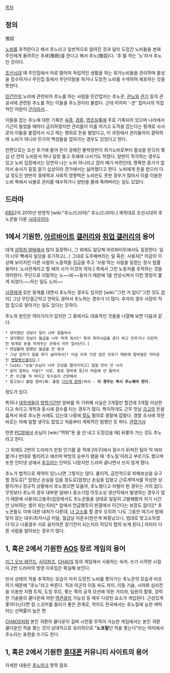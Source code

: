 [[목차]]
== 정의 ==
推奴

[[노비]]를 추적한다고 해서 추노라고 일반적으로 알려진 것과 달리 도망간 노비들을 본래 주인에게 돌려주는 추쇄(推刷)를 한다고 해서 추노(推奴)다. '추'를 하는 '노'라서 추노인 것이다.

[[조선]]시대 때 주인집에서 따로 떨어져 독립적인 생활을 하는 외거노비들을 관리하며 몸삯을 징수하거나 주인집 등에서 무단이탈을 하거나 도망친 노비를 수색하여 체포하는 것을 뜻한다. 

[[민간인]]의 노비에 관련되어 추노를 하는 사람을 민간업자는 추노꾼, [[관노]]와 [[관기]] 등의 관공서에 관련된 추노를 하는 이들을 추노관이라 불렀다. 근데 어차피 '-꾼' 접미사의 직잡적인 어원이 [[군인|군]]이라서...

이들을 잡는 추노에 대한 기록은 [[숙종]], [[경종]], [[영조]]실록에 주로 기록되어 있으며 나라에서 기근이 들었을 때마다 금지하였지만 관리들이 이를 어기고 도적을 잡는다는 핑계로 사사로이 이들을 붙잡아서 사고 파는 행위로 돈을 벌었다고, 이 과정에서 관리들끼리 결탁하여 노비가 아니라 민가의 백성들을 잡아가는 경우도 있었다고 한다.

한편으로는 조선 후기에 들어 돈이 궁해진 몰락양반이 외거노비로부터 몸삯을 받으러 몇십 년 전의 노비문서 하나 달랑 들고 추쇄에 나서기도 하였다. 양반이 착각하는 경우도 있고 노비 입장에서는 당연히 나는 노비 아니라고 잡아 떼기 마련인데, 명확한 증거가 없어서 송사가 질질 끌기 십상이라 관가에서는 싫어했다고 한다. 노비에게 돈을 받으러 다닐 정도인 양반의 경제력과 사회적 영향력은 노비만도 못한 경우가 많아서 이를 이용한 노비 쪽에서 뇌물로 관리를 매수하거나 양반을 몰래 죽여버리는 일도 있었다.

== 드라마 ==
[[KBS]]2의 2010년 방영작 [wiki:"추노(드라마)" 추노(드라마).] 제목대로 조선시대의 추노꾼을 다룬 [[시대극]]이다. 

== 1에서 기원한, [[아르바이트]] [[갤러리]]와 [[취업 갤러리]]의 용어 ==
대개 [[상하차 알바]]에서 많이 등장하나, 그 외에도 일당제 아르바이트에서도 등장한다. 일이 너무 빡세자 일당을 포기하고(...) 그대로 도주해버리는 일 혹은, 사용자[* 어감이 이상해 보이지만 다른 사람의 노동력을 임금을 주고 '사용'하는 사람을 일컫는 정식 법률 용어다. 노사관계라고 할 때의 사가 이것의 약자.] 측에서 그런 노동자를 추적하는 것을 의미한다. 무단으로 이탈하는 노~~비~~동자기 때문에 1을 연상시켜서 이런 명칭이 붙게 되었다.~~하는 일도 노비~~

[[사장]]에게 갖은 핑계를 대면서 추노하는 경우도 있지만 [wiki:"그런 거 없다"그런 것도 없이] 그냥 무단결근하고 연락도 끊어서 추노하는 경우가 더 많다. 후자의 경우 사장이 직접 집으로 찾아가는 일도 있다는 듯하다.

추노의 원인은 여러가지가 있지만 그 중에서도 대표적인 것들을 나열해 보면 다음과 같다.

 * 생각했던 것보다 일이 너무 힘들어서
 * 생각했던 것보다 월급을 너무 적게 줘서[* 특히 최저시급을 준다 하고 안주거나 이런저런 핑계로 돈을 적게주는 곳에서 자주 일어난다.]
 * 면접볼때 말했던 월급을 안 줘서
 * 그냥 갑자기 일을 하기 싫어져서[* 사실 이게 가장 많은 이유기 때문에 알바갤은 자타공인 [[멘탈]][[병신]]갤이다.]
 * [wiki:"손놈"손님이 너무 진상을 떨어가지고] 일할 맛이 안 나서
 * 같이 일하는 사람[* 사장, 동료 알바생 등]이 마음에 안 들어서
 * 큰 사고를 쳐 버리고 뒷수습이 곤란해서
 * 알고보니 불법 알바(예: 불법 [[다단계 판매]])여서 - '''이 경우는 즉시 추노해야 한다.'''

정도가 있다.

특히나 [[대학생]]들이 [[방학]]기간만 알바를 하 기위해 사실은 2개월만 할건데 3개월 이상한다고 속이고 개학과 동시에 잠수를 타는 경우가 많다.  특이하게도 근무 첫날 [[금고]]의 돈을 훔쳐서 바로 추노한 사례도 있는데 나중에 [[절도]] 혐의로 경찰에 잡혔다. 경찰 조사에 의한 바로는 아예 일할 생각도 없었고 처음부터 계획적인 범행인 듯 하다. [http://www.gocj.net/news/articleView.html?idxno=34482 관련기사]

한편 [[PC방]]에서 손님이 [wiki:"먹튀"돈 을 안 내고 도망갔을 때] 뒤쫒아 가는 것도 추노라고 한다.

그 외에도 2번의 드라마가 한창 인기를 끌 적에 [야구]에서 점수가 뒤쳐진 팀이 막 따라붙거나 반대로 벌리려고 애쓰며 박빙의 승부가 됐을 때 '추노질'이라고 부르기도 했으며 또한 인터넷 상에서 [[추오]]라는 단어도 나왔지만 드라마 끝나면서 쓰지 않게 됐다. 

추노가 법적으로 제약이 있느냐면 그렇지는 않다. 물리적, 금전적으로 피해보상을 요구할 정도로[* 엄청난 손실을 입을 정도로]엄청난 손실을 입혔고 근로계약서를 작성한 상황이거나 정규직 상황에서 추노했으면 모를까, 추노했다고 처벌이 된 경우는 거의 없다. 무엇보다 추노의 경우 대부분 알바나 중소기업 아웃소싱 생산직에서 발생하는 경우가 많기 때문에 사용자(고용주)입장에서도 추노꾼들을 상대로 일일히 고발해봤자 자기 시간만 낭비하는 셈이 되는지라[* 앞에서 언급했듯이 판결에서 이긴다는 보장도 없다][* 추노꾼들도 이에 대한 대처가 다른데, [[너 고소]]를 할 경우 오히려 '나도 그동안 여기서 법에 맞지 않는 대우(최저시급 미달, 월급날 미준수)받은게 짜증났으니, 법대로 맞고소하겠다'라고 나올경우 서로 골치아픈 장기전이 되는지라 적당히 합의 보게 된다.] 차라리 다른 사람을 알아보는 경우가 많다.

== 1, 혹은 2에서 기원한 [[AOS]] 장르 게임의 용어 ==
[[리그 오브 레전드]], [[사이퍼즈]], [[CHAOS]] 등의 게임에서 사용하는 속어. 쓰기 시작한 시점이 2번 드라마의 방영 이후임은 확실해 보인다.

빈사 상태의 적을 추격하는 모습이 마치 도망친 노비를 쫓아가는 추노꾼의 모습과 비슷하기 때문에 "추노"라고 부른다. 적과 아군의 이동 속도 차이, 이동 기술, 시야와 심리전을 이용한 지형 트릭, 도망 루트, 쫓는 쪽의 공격 모션에 의한 거리차, 팀원의 합류, 강력한 기술들의 쿨다운에 의한 [[역관광]]의 가능성 등 매우 다양한 요소가 개입된다. 근성있게 쫓아다닌다면 킬 스코어를 올리기 좋은 관계로, 적어도 한국에서는 추노질에 능한 캐릭터는 선택률이 높은 편.

[[CHAOS]]처럼 본진 귀환의 쿨다운이 길며 시전중 무적이 가능한 게임에서는 본진 귀환 쿨다운인 적을 쫓는 것이 상대적으로 유리하므로 "'''노포탈'''인 적을 쫓는다"라는 의미에서 추노라는 표현을 쓰기도 한다.

== 1, 혹은 2에서 기원한 [[휴대폰]] 커뮤니티 사이트의 용어 ==
자세한 내용은 [[추노마크]] 항목 참조.
